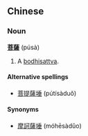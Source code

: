 ==Chinese==
===Noun===
'''[[菩]][[薩]]''' (púsà)<!-- is this an abbreviation of that in Alt. spell.? -->

#A [[bodhisattva]].

====Alternative spellings====
*[[菩提薩埵]] (pútísàduǒ)

====Synonyms====
*[[摩訶薩埵]] (móhēsàdǔo)